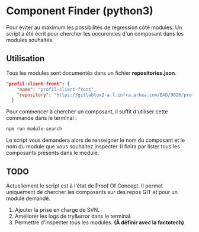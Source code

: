 
<Meta title="General|Helper/Module Search" />

# Component Finder (python3)

Pour éviter au maximum les possibilités de régression côté modules. Un script a été écrit pour chercher les occurences
d'un composant dans les modules souhaités.

## Utilisation

Tous les modules sont documentés dans un fichier **repositories.json**.

```json
"profil-client-front": {
    "name": "profil-client-front",
    "repository": "https://gitlabtux2-a.l.infra.arkea.com/BAD/9026/profil-client-front"
  }
```

Pour commencer à chercher un composant, il suffit d'utiliser cette commande dans le terminal :

```bash
npm run module-search
```

Le script vous demandera alors de renseigner le nom du composant et le nom du module que vous souhaitez inspecter.
Il finira par lister tous les composants présents dans le module.

## TODO

Actuellement le script est à l'état de Proof Of Concept. Il permet uniquement de chercher les composants sur des
repos GIT et pour un module demandé.

1. Ajouter la prise en charge de SVN.
2. Améliorer les logs de try&error dans le terminal.
3. Permettre d'inspecter tous les modules. **(À définir avec la factotech)**
